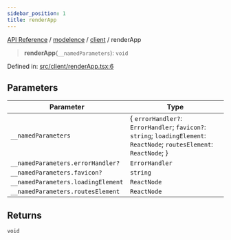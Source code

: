 ```yaml
---
sidebar_position: 1
title: renderApp
---
```


[API Reference](/api-reference/modelence/client/functions/../../../index) / [modelence](/api-reference/modelence/client/functions/../../index) / [client](/api-reference/modelence/client/functions/../index) / renderApp

> **renderApp**(`__namedParameters`): `void`

Defined in: [src/client/renderApp.tsx:6](https://github.com/modelence/modelence/blob/6ff5a41600441b13f2799fb428b853edb011dbfb/packages/modelence/src/client/renderApp.tsx#L6)

## Parameters

| Parameter | Type |
| ------ | ------ |
| `__namedParameters` | \{ `errorHandler?`: `ErrorHandler`; `favicon?`: `string`; `loadingElement`: `ReactNode`; `routesElement`: `ReactNode`; \} |
| `__namedParameters.errorHandler?` | `ErrorHandler` |
| `__namedParameters.favicon?` | `string` |
| `__namedParameters.loadingElement` | `ReactNode` |
| `__namedParameters.routesElement` | `ReactNode` |

## Returns

`void`
